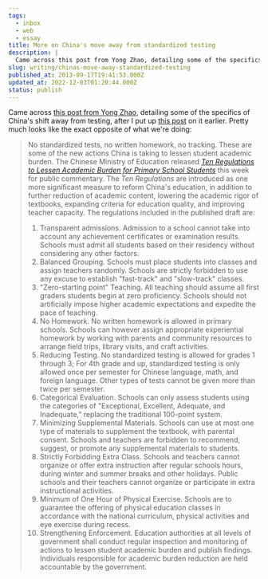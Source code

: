 ```yaml
---
tags:
  - inbox
  - web
  - essay
title: More on China's move away from standardized testing
description: |
  Came across this post from Yong Zhao, detailing some of the specifics of China’s shift away from testing, after I put up this post on it earlier. Pretty much looks like the exact opposite of what we’re doing: No standardized tests, no written homework, no tracking. These are some of the new actions China is \[…]
slug: writing/chinas-move-away-standardized-testing
published_at: 2013-09-17T19:41:53.000Z
updated_at: 2022-12-03T01:20:44.000Z
status: publish
---
```

Came across [this post from Yong Zhao](http://zhaolearning.com/2013/08/22/china-enters-%E2%80%9Ctesting-free%E2%80%9D-zone-the-new-ten-commandments-of-education-reform/), detailing some of the specifics of China's shift away from testing, after I put up [this post](https://jamesdigioia.com/america-turns-towards-testing-china-turns-away/) on it earlier. Pretty much looks like the exact opposite of what we're doing:

> No standardized tests, no written homework, no tracking. These are some of the new actions China is taking to lessen student academic burden. The Chinese Ministry of Education released *[Ten Regulations to Lessen Academic Burden for Primary School Students](http://news.xinhuanet.com/edu/2013-08/22/c_125225204.htm)* this week for public commentary. The *Ten Regulations* are introduced as one more significant measure to reform China's education, in addition to further reduction of academic content, lowering the academic rigor of textbooks, expanding criteria for education quality, and improving teacher capacity. The regulations included in the published draft are:
>
> 1. Transparent admissions. Admission to a school cannot take into account any achievement certificates or examination results. Schools must admit all students based on their residency without considering any other factors.
> 2. Balanced Grouping. Schools must place students into classes and assign teachers randomly. Schools are strictly forbidden to use any excuse to establish "fast-track" and "slow-track" classes.
> 3. "Zero-starting point" Teaching. All teaching should assume all first graders students begin at zero proficiency. Schools should not artificially impose higher academic expectations and expedite the pace of teaching.
> 4. No Homework. No written homework is allowed in primary schools. Schools can however assign appropriate experiential homework by working with parents and community resources to arrange field trips, library visits, and craft activities.
> 5. Reducing Testing. No standardized testing is allowed for grades 1 through 3; For 4th grade and up, standardized testing is only allowed once per semester for Chinese language, math, and foreign language. Other types of tests cannot be given more than twice per semester.
> 6. Categorical Evaluation. Schools can only assess students using the categories of "Exceptional, Excellent, Adequate, and Inadequate," replacing the traditional 100-point system.
> 7. Minimizing Supplemental Materials. Schools can use at most one type of materials to supplement the textbook, with parental consent. Schools and teachers are forbidden to recommend, suggest, or promote any supplemental materials to students.
> 8. Strictly Forbidding Extra Class. Schools and teachers cannot organize or offer extra instruction after regular schools hours, during winter and summer breaks and other holidays. Public schools and their teachers cannot organize or participate in extra instructional activities.
> 9. Minimum of One Hour of Physical Exercise. Schools are to guarantee the offering of physical education classes in accordance with the national curriculum, physical activities and eye exercise during recess.
> 10. Strengthening Enforcement. Education authorities at all levels of government shall conduct regular inspection and monitoring of actions to lessen student academic burden and publish findings. Individuals responsible for academic burden reduction are held accountable by the government.
